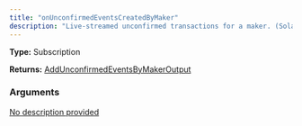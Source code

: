 ```yaml
---
title: "onUnconfirmedEventsCreatedByMaker"
description: "Live-streamed unconfirmed transactions for a maker. (Solana only)"
---
```


**Type:** Subscription

**Returns:** [AddUnconfirmedEventsByMakerOutput](/api-reference/types/addunconfirmedeventsbymakeroutput)

### Arguments

<a href="/api-reference/types/onunconfirmedeventscreatedbymakerinput">
  <ResponseField name="input" type="OnUnconfirmedEventsCreatedByMakerInput!" required>
    No description provided
  </ResponseField>
</a>


